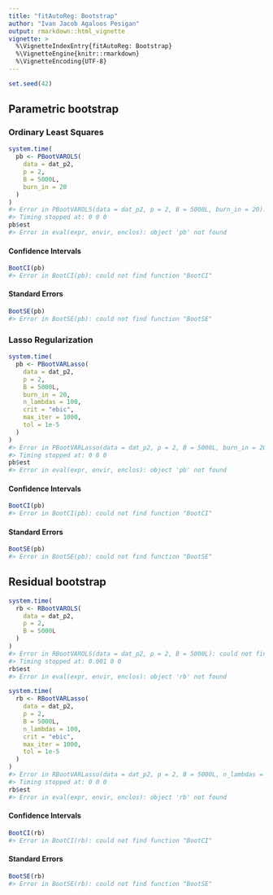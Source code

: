 ```yaml
---
title: "fitAutoReg: Bootstrap"
author: "Ivan Jacob Agaloos Pesigan"
output: rmarkdown::html_vignette
vignette: >
  %\VignetteIndexEntry{fitAutoReg: Bootstrap}
  %\VignetteEngine{knitr::rmarkdown}
  %\VignetteEncoding{UTF-8}
---
```





```r
set.seed(42)
```

## Parametric bootstrap

### Ordinary Least Squares


```r
system.time(
  pb <- PBootVAROLS(
    data = dat_p2,
    p = 2,
    B = 5000L,
    burn_in = 20
  )
)
#> Error in PBootVAROLS(data = dat_p2, p = 2, B = 5000L, burn_in = 20): could not find function "PBootVAROLS"
#> Timing stopped at: 0 0 0
pb$est
#> Error in eval(expr, envir, enclos): object 'pb' not found
```

#### Confidence Intervals


```r
BootCI(pb)
#> Error in BootCI(pb): could not find function "BootCI"
```

#### Standard Errors


```r
BootSE(pb)
#> Error in BootSE(pb): could not find function "BootSE"
```

### Lasso Regularization


```r
system.time(
  pb <- PBootVARLasso(
    data = dat_p2,
    p = 2,
    B = 5000L,
    burn_in = 20,
    n_lambdas = 100,
    crit = "ebic",
    max_iter = 1000,
    tol = 1e-5
  )
)
#> Error in PBootVARLasso(data = dat_p2, p = 2, B = 5000L, burn_in = 20, : could not find function "PBootVARLasso"
#> Timing stopped at: 0 0 0
pb$est
#> Error in eval(expr, envir, enclos): object 'pb' not found
```

#### Confidence Intervals


```r
BootCI(pb)
#> Error in BootCI(pb): could not find function "BootCI"
```

#### Standard Errors


```r
BootSE(pb)
#> Error in BootSE(pb): could not find function "BootSE"
```

## Residual bootstrap


```r
system.time(
  rb <- RBootVAROLS(
    data = dat_p2,
    p = 2,
    B = 5000L
  )
)
#> Error in RBootVAROLS(data = dat_p2, p = 2, B = 5000L): could not find function "RBootVAROLS"
#> Timing stopped at: 0.001 0 0
rb$est
#> Error in eval(expr, envir, enclos): object 'rb' not found
```


```r
system.time(
  rb <- RBootVARLasso(
    data = dat_p2,
    p = 2,
    B = 5000L,
    n_lambdas = 100,
    crit = "ebic",
    max_iter = 1000,
    tol = 1e-5
  )
)
#> Error in RBootVARLasso(data = dat_p2, p = 2, B = 5000L, n_lambdas = 100, : could not find function "RBootVARLasso"
#> Timing stopped at: 0 0 0
rb$est
#> Error in eval(expr, envir, enclos): object 'rb' not found
```

#### Confidence Intervals


```r
BootCI(rb)
#> Error in BootCI(rb): could not find function "BootCI"
```

#### Standard Errors


```r
BootSE(rb)
#> Error in BootSE(rb): could not find function "BootSE"
```
